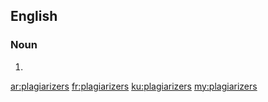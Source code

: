 ==English==

===Noun===
{{head|en}}

# {{plural of|plagiarizer}}

[[ar:plagiarizers]]
[[fr:plagiarizers]]
[[ku:plagiarizers]]
[[my:plagiarizers]]